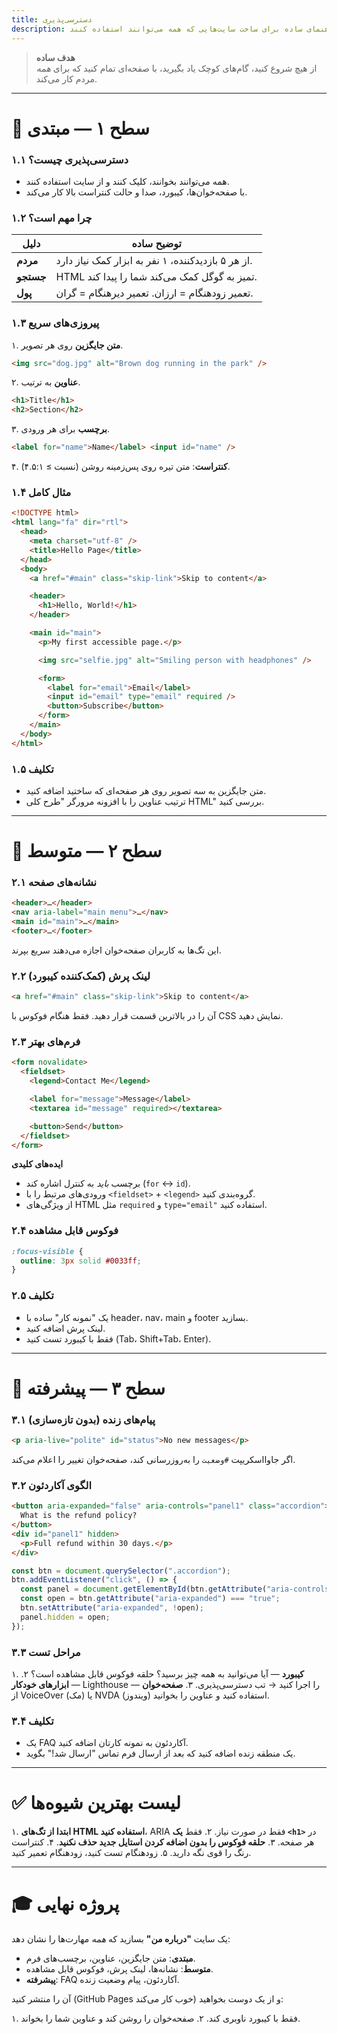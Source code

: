 ```yaml
---
title: دسترسی‌پذیری
description: راهنمای ساده برای ساخت سایت‌هایی که همه می‌توانند استفاده کنند.
---
```


> **هدف ساده**  
> از هیچ شروع کنید، گام‌های کوچک یاد بگیرید، با صفحه‌ای تمام کنید که برای _همه_ مردم کار می‌کند.

---

# 🌱 سطح ۱ — مبتدی

### ۱.۱ دسترسی‌پذیری چیست؟

- همه می‌توانند بخوانند، کلیک کنند و از سایت استفاده کنند.
- با صفحه‌خوان‌ها، کیبورد، صدا و حالت کنتراست بالا کار می‌کند.

### ۱.۲ چرا مهم است؟

| دلیل      | توضیح ساده                                         |
| --------- | -------------------------------------------------- |
| **مردم**  | از هر ۵ بازدیدکننده، ۱ نفر به ابزار کمک نیاز دارد. |
| **جستجو** | HTML تمیز به گوگل کمک می‌کند شما را پیدا کند.      |
| **پول**   | تعمیر زودهنگام = ارزان. تعمیر دیرهنگام = گران.     |

### ۱.۳ پیروزی‌های سریع

۱. **متن جایگزین** روی هر تصویر.

```html
<img src="dog.jpg" alt="Brown dog running in the park" />
```

۲. **عناوین** به ترتیب.

```html
<h1>Title</h1>
<h2>Section</h2>
```

۳. **برچسب** برای هر ورودی.

```html
<label for="name">Name</label> <input id="name" />
```

۴. **کنتراست**: متن تیره روی پس‌زمینه روشن (نسبت ≥ ۴.۵:۱).

### ۱.۴ مثال کامل

```html
<!DOCTYPE html>
<html lang="fa" dir="rtl">
  <head>
    <meta charset="utf-8" />
    <title>Hello Page</title>
  </head>
  <body>
    <a href="#main" class="skip-link">Skip to content</a>

    <header>
      <h1>Hello, World!</h1>
    </header>

    <main id="main">
      <p>My first accessible page.</p>

      <img src="selfie.jpg" alt="Smiling person with headphones" />

      <form>
        <label for="email">Email</label>
        <input id="email" type="email" required />
        <button>Subscribe</button>
      </form>
    </main>
  </body>
</html>
```

### ۱.۵ تکلیف

- متن جایگزین به سه تصویر روی هر صفحه‌ای که ساختید اضافه کنید.
- ترتیب عناوین را با افزونه مرورگر "طرح کلی HTML" بررسی کنید.

---

# 🌿 سطح ۲ — متوسط

### ۲.۱ نشانه‌های صفحه

```html
<header>…</header>
<nav aria-label="main menu">…</nav>
<main id="main">…</main>
<footer>…</footer>
```

این تگ‌ها به کاربران صفحه‌خوان اجازه می‌دهند سریع بپرند.

### ۲.۲ لینک پرش (کمک‌کننده کیبورد)

```html
<a href="#main" class="skip-link">Skip to content</a>
```

آن را در بالاترین قسمت قرار دهید. فقط هنگام فوکوس با CSS نمایش دهید.

### ۲.۳ فرم‌های بهتر

```html
<form novalidate>
  <fieldset>
    <legend>Contact Me</legend>

    <label for="message">Message</label>
    <textarea id="message" required></textarea>

    <button>Send</button>
  </fieldset>
</form>
```

**ایده‌های کلیدی**

- برچسب _باید_ به کنترل اشاره کند (`for` ↔ `id`).
- ورودی‌های مرتبط را با `<fieldset>` + `<legend>` گروه‌بندی کنید.
- از ویژگی‌های HTML مثل `required` و `type="email"` استفاده کنید.

### ۲.۴ فوکوس قابل مشاهده

```css
:focus-visible {
  outline: 3px solid #0033ff;
}
```

### ۲.۵ تکلیف

- یک "نمونه کار" ساده با header، nav، main و footer بسازید.
- لینک پرش اضافه کنید.
- فقط با کیبورد تست کنید (Tab، Shift+Tab، Enter).

---

# 🌳 سطح ۳ — پیشرفته

### ۳.۱ پیام‌های زنده (بدون تازه‌سازی)

```html
<p aria-live="polite" id="status">No new messages</p>
```

اگر جاوااسکریپت `#وضعیت` را به‌روزرسانی کند، صفحه‌خوان تغییر را اعلام می‌کند.

### ۳.۲ الگوی آکاردئون

```html
<button aria-expanded="false" aria-controls="panel1" class="accordion">
  What is the refund policy?
</button>
<div id="panel1" hidden>
  <p>Full refund within 30 days.</p>
</div>
```

```js
const btn = document.querySelector(".accordion");
btn.addEventListener("click", () => {
  const panel = document.getElementById(btn.getAttribute("aria-controls"));
  const open = btn.getAttribute("aria-expanded") === "true";
  btn.setAttribute("aria-expanded", !open);
  panel.hidden = open;
});
```

### ۳.۳ مراحل تست

۱. **کیبورد** — آیا می‌توانید به همه چیز برسید؟ حلقه فوکوس قابل مشاهده است؟
۲. **ابزارهای خودکار** — Lighthouse را اجرا کنید → تب دسترسی‌پذیری.
۳. **صفحه‌خوان** — از VoiceOver (مک) یا NVDA (ویندوز) استفاده کنید و عناوین را بخوانید.

### ۳.۴ تکلیف

- یک FAQ آکاردئون به نمونه کارتان اضافه کنید.
- یک منطقه زنده اضافه کنید که بعد از ارسال فرم تماس "ارسال شد!" بگوید.

---

# ✅ لیست بهترین شیوه‌ها

۱. **ابتدا از تگ‌های HTML استفاده کنید**، ARIA فقط در صورت نیاز.
۲. فقط **یک `<h1>`** در هر صفحه.
۳. **حلقه فوکوس را بدون اضافه کردن استایل جدید حذف نکنید**.
۴. کنتراست رنگ را قوی نگه دارید.
۵. زودهنگام تست کنید، زودهنگام تعمیر کنید.

---

# 🎓 پروژه نهایی

یک سایت **"درباره من"** بسازید که _همه_ مهارت‌ها را نشان دهد:

- **مبتدی**: متن جایگزین، عناوین، برچسب‌های فرم.
- **متوسط**: نشانه‌ها، لینک پرش، فوکوس قابل مشاهده.
- **پیشرفته**: FAQ آکاردئون، پیام وضعیت زنده.

آن را منتشر کنید (GitHub Pages خوب کار می‌کند) و از یک دوست بخواهید:

۱. فقط با کیبورد ناوبری کند.
۲. صفحه‌خوان را روشن کند و عناوین شما را بخواند.
